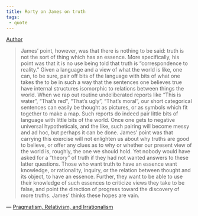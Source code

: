 ```yaml
---
title: Rorty on James on truth
tags:
 - quote
---
```


[Author](/docs/phil/Richard Rorty.html)

> James' point, however, was that there is nothing to be said: truth is not the sort of thing which has an essence. More specifically, his point was that it is no use being told that truth is "correspondence to reality." Given a language and a view of what the world is like, one can, to be sure, pair off bits of the language with bits of what one takes the to be in such a way that the sentences one believes true have internal structures isomorphic to relations between things the world. When we rap out routine undeliberated reports like "This is water", "That's red", "That's ugly", "That's moral", our short categorical sentences can easily be thought as pictures, or as symbols which fit together to make a map. Such reports do indeed pair little bits of language with little bits of the world. Once one gets to negative universal hypotheticals, and the like, such pairing will become messy and ad hoc, but perhaps it can be done. James' point was that carrying this exercise will not enlighten us about why truths are good to believe, or offer any clues as to why or whether our present view of the world is, roughly, the one we should hold. Yet nobody would have asked for a "theory" of truth if they had not wanted answers to these latter questions. Those who want truth to have an essence want knowledge, or rationality, inquiry, or the relation between thought and its object, to have an essence. Further, they want to be able to use their knowledge of such essences to criticize views they take to be false, and point the direction of progress toward the discovery of more truths. James' thinks these hopes are vain.

 — [Pragmatism, Relativism, and Irrationalism](/docs/phil/Pragmatism, Relativism, and Irrationalism.html)
 